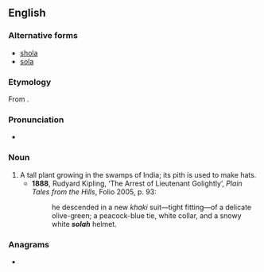 ==English==

===Alternative forms===
* [[shola]]
* [[sola]]

===Etymology===
From {{etyl|ur|en}} {{m|ur|سلا|tr=solā}}.

===Pronunciation===
* {{IPA|/ˈsəʊlə/|lang=en}}

===Noun===
{{en-noun|~}}

# A tall plant growing in the swamps of India; its pith is used to make hats.
#* '''1888''', Rudyard Kipling, ‘The Arrest of Lieutenant Golightly’, ''Plain Tales from the Hills'', Folio 2005, p. 93:
#*: he descended in a new ''khaki'' suit—tight fitting—of a delicate olive-green; a peacock-blue tie, white collar, and a snowy white '''''solah''''' helmet.

===Anagrams===
* {{anagrams|en|HALOs|LOHAS|Sohal|halos|shoal|shola}}